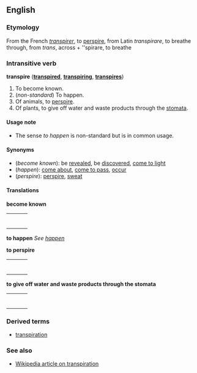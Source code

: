 ==English==
===Etymology===
From the French ''[[transpirer]]'', to [[perspire]], from Latin ''transpirare'', to breathe through, from ''trans'', across + ''spirare, to breathe

===Intransitive verb===
'''transpire''' ('''[[transpired]]''', '''[[transpiring]]''', '''[[transpires]]''')

#To become known.
#(''non-standard'') To happen.
#Of animals, to [[perspire]].
#Of plants, to give off water and waste products through the [[stoma]]ta.

====Usage note====
*The sense ''to happen'' is non-standard but is in common usage.

====Synonyms====
*(''become known''): be [[reveal]]ed, be [[discover]]ed, [[come to light]]
*(''happen''): [[come about]], [[come to pass]], [[occur]]
*(''perspire''): [[perspire]], [[sweat]]

====Translations====

'''become known'''
{| border=0  width=100%
|-
|bgcolor="#FFFFE0" valign=top width=48%|
{|
<!--languages from A to I go here-->
|}
| width=1% |
|bgcolor="#FFFFE0" valign=top width=48%|
{|
<!--languages from J to Z go here-->
|}
|}

'''to happen'''
''See [[happen]]''

'''to perspire'''
{| border=0  width=100%
|-
|bgcolor="#FFFFE0" valign=top width=48%|
{|
<!--languages from A to I go here-->
|}
| width=1% |
|bgcolor="#FFFFE0" valign=top width=48%|
{|
<!--languages from J to Z go here-->
|}
|}

'''to give off water and waste products through the stomata'''
{| border=0  width=100%
|-
|bgcolor="#FFFFE0" valign=top width=48%|
{|
<!--languages from A to I go here-->
|}
| width=1% |
|bgcolor="#FFFFE0" valign=top width=48%|
{|
<!--languages from J to Z go here-->
|}
|}

===Derived terms===
*[[transpiration]]

===See also===
*[[w:Transpiration|Wikipedia article on transpiration]]